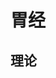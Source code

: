 = 胃经 =

== 理论 ==
{{{class="brush:text"
早上7:00~9:00【胃经，一定要吃早餐】

《辰时》血气流注于胃，称为「足阳明胃经」。阳明经是多气多血之经，此时人体的胃肠消化吸收最强，
是营养能输送到各器官滋养脏腑的最佳时刻，这也是早餐在中医里很重要的因素。
}}}

{{http:pic/胃经.jpg}}
